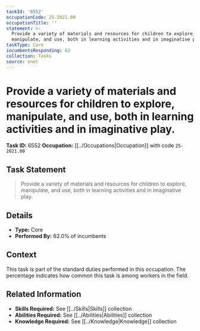 ```yaml
---
taskId: '6552'
occupationCode: 25-2021.00
occupationTitle: ''
statement: >-
  Provide a variety of materials and resources for children to explore,
  manipulate, and use, both in learning activities and in imaginative play.
taskType: Core
incumbentsResponding: 62
collection: Tasks
source: onet
---
```

# Provide a variety of materials and resources for children to explore, manipulate, and use, both in learning activities and in imaginative play.

**Task ID:** 6552
**Occupation:** [[../Occupations|Occupation]] with code `25-2021.00`

## Task Statement

> Provide a variety of materials and resources for children to explore, manipulate, and use, both in learning activities and in imaginative play.

## Details

- **Type:** Core
- **Performed By:** 62.0% of incumbents

## Context

This task is part of the standard duties performed in this occupation. The percentage indicates how common this task is among workers in the field.

## Related Information

- **Skills Required:** See [[../Skills|Skills]] collection
- **Abilities Required:** See [[../Abilities|Abilities]] collection
- **Knowledge Required:** See [[../Knowledge|Knowledge]] collection
